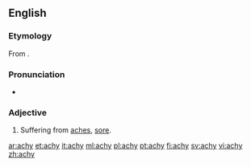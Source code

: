 ==English==

===Etymology===
From {{suffix|ache|y}}.

===Pronunciation===
* {{IPA|/eɪki/}}

===Adjective===
{{en-adj|achi|er}}

# Suffering from [[ache]]s, [[sore]].

[[ar:achy]]
[[et:achy]]
[[it:achy]]
[[ml:achy]]
[[pl:achy]]
[[pt:achy]]
[[fi:achy]]
[[sv:achy]]
[[vi:achy]]
[[zh:achy]]